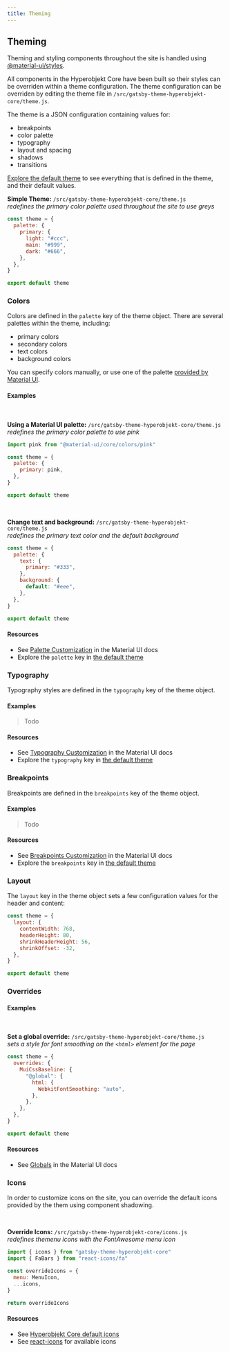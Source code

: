 ```yaml
---
title: Theming
---
```


## Theming

Theming and styling components throughout the site is handled using [@material-ui/styles](https://material-ui.com/styles/basics/).

All components in the Hyperobjekt Core have been built so their styles can be overriden within a theme configuration. The theme configuration can be overriden by editing the theme file in `/src/gatsby-theme-hyperobjekt-core/theme.js`.

The theme is a JSON configuration containing values for:

- breakpoints
- color palette
- typography
- layout and spacing
- shadows
- transitions

[Explore the default theme](https://material-ui.com/customization/default-theme/) to see everything that is defined in the theme, and their default values.

**Simple Theme:** `/src/gatsby-theme-hyperobjekt-core/theme.js`  
_redefines the primary color palette used throughout the site to use greys_

```js
const theme = {
  palette: {
    primary: {
      light: "#ccc",
      main: "#999",
      dark: "#666",
    },
  },
}

export default theme
```

### Colors

Colors are defined in the `palette` key of the theme object. There are several palettes within the theme, including:

- primary colors
- secondary colors
- text colors
- background colors

You can specify colors manually, or use one of the palette [provided by Material UI](https://material-ui.com/customization/color/#color-palette).

#### Examples

<br />

**Using a Material UI palette:** `/src/gatsby-theme-hyperobjekt-core/theme.js`  
_redefines the primary color palette to use pink_

```js
import pink from "@material-ui/core/colors/pink"

const theme = {
  palette: {
    primary: pink,
  },
}

export default theme
```

<br />

**Change text and background:** `/src/gatsby-theme-hyperobjekt-core/theme.js`  
_redefines the primary text color and the default background_

```js
const theme = {
  palette: {
    text: {
      primary: "#333",
    },
    background: {
      default: "#eee",
    },
  },
}

export default theme
```

#### Resources

- See [Palette Customization](https://material-ui.com/customization/palette/) in the Material UI docs
- Explore the `palette` key in [the default theme](https://material-ui.com/customization/default-theme/)

### Typography

Typography styles are defined in the `typography` key of the theme object.

#### Examples

> Todo

#### Resources

- See [Typography Customization](https://material-ui.com/customization/typography/) in the Material UI docs
- Explore the `typography` key in [the default theme](https://material-ui.com/customization/default-theme/)

### Breakpoints

Breakpoints are defined in the `breakpoints` key of the theme object.

#### Examples

> Todo

#### Resources

- See [Breakpoints Customization](https://material-ui.com/customization/breakpoints/) in the Material UI docs
- Explore the `breakpoints` key in [the default theme](https://material-ui.com/customization/default-theme/)

### Layout

The `layout` key in the theme object sets a few configuration values for the header and content:

```js
const theme = {
  layout: {
    contentWidth: 768,
    headerHeight: 80,
    shrinkHeaderHeight: 56,
    shrinkOffset: -32,
  },
}

export default theme
```

### Overrides

#### Examples

<br />

**Set a global override:** `/src/gatsby-theme-hyperobjekt-core/theme.js`  
_sets a style for font smoothing on the `<html>` element for the page_

```js
const theme = {
  overrides: {
    MuiCssBaseline: {
      "@global": {
        html: {
          WebkitFontSmoothing: "auto",
        },
      },
    },
  },
}

export default theme
```

#### Resources

- See [Globals](https://material-ui.com/customization/globals/) in the Material UI docs

### Icons

In order to customize icons on the site, you can override the default icons provided by the them using component shadowing.

<br />

**Override Icons:** `/src/gatsby-theme-hyperobjekt-core/icons.js` <br />
_redefines themenu icons with the FontAwesome menu icon_

```js
import { icons } from "gatsby-theme-hyperobjekt-core"
import { FaBars } from "react-icons/fa"

const overrideIcons = {
  menu: MenuIcon,
  ...icons,
}

return overrideIcons
```

#### Resources

- See [Hyperobjekt Core default icons](https://github.com/Hyperobjekt/gatsby-theme-hyperobjekt/blob/main/themes/gatsby-theme-hyperobjekt-core/src/icons.js)
- See [react-icons](https://react-icons.github.io/) for available icons

